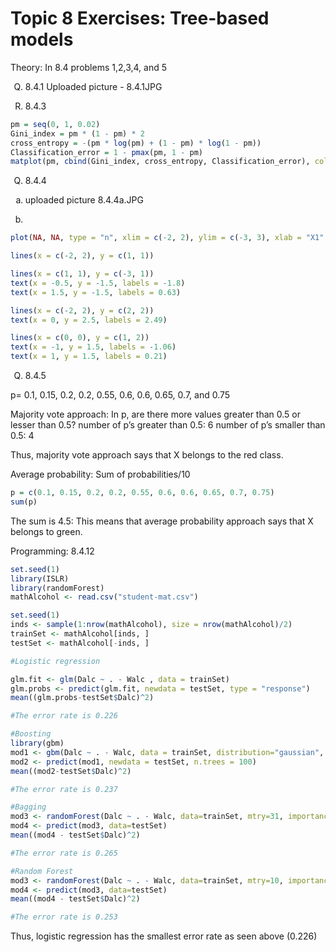 # Topic 8 Exercises: Tree-based models

Theory: In 8.4 problems 1,2,3,4, and 5

Q) 8.4.1 
Uploaded picture - 8.4.1JPG


Q) 8.4.3

```r
pm = seq(0, 1, 0.02)
Gini_index = pm * (1 - pm) * 2
cross_entropy = -(pm * log(pm) + (1 - pm) * log(1 - pm))
Classification_error = 1 - pmax(pm, 1 - pm)
matplot(pm, cbind(Gini_index, cross_entropy, Classification_error), col = c("green", "red", "blue"))
```

Q) 8.4.4

a) uploaded picture 8.4.4a.JPG

b) 

```r
plot(NA, NA, type = "n", xlim = c(-2, 2), ylim = c(-3, 3), xlab = "X1", ylab = "X2")

lines(x = c(-2, 2), y = c(1, 1))

lines(x = c(1, 1), y = c(-3, 1))
text(x = -0.5, y = -1.5, labels = -1.8)
text(x = 1.5, y = -1.5, labels = 0.63)

lines(x = c(-2, 2), y = c(2, 2))
text(x = 0, y = 2.5, labels = 2.49)

lines(x = c(0, 0), y = c(1, 2))
text(x = -1, y = 1.5, labels = -1.06)
text(x = 1, y = 1.5, labels = 0.21)
```

Q) 8.4.5

p= 0.1, 0.15, 0.2, 0.2, 0.55, 0.6, 0.6, 0.65, 0.7, and 0.75

Majority vote approach: In p, are there more values greater than 0.5 or lesser than 0.5? 
number of p's greater than 0.5: 6
number of p's smaller than 0.5: 4

Thus, majority vote approach says that X belongs to the red class. 

Average probability: Sum of probabilities/10

```r
p = c(0.1, 0.15, 0.2, 0.2, 0.55, 0.6, 0.6, 0.65, 0.7, 0.75)
sum(p)
```
The sum is 4.5: This means that average probability approach says that X belongs to green. 


Programming: 8.4.12

```r
set.seed(1)
library(ISLR)
library(randomForest)
mathAlcohol <- read.csv("student-mat.csv")
```

```r
set.seed(1)
inds <- sample(1:nrow(mathAlcohol), size = nrow(mathAlcohol)/2)
trainSet <- mathAlcohol[inds, ]
testSet <- mathAlcohol[-inds, ]
```

```r
#Logistic regression

glm.fit <- glm(Dalc ~ . - Walc , data = trainSet)
glm.probs <- predict(glm.fit, newdata = testSet, type = "response")
mean((glm.probs-testSet$Dalc)^2)

#The error rate is 0.226
```

```r
#Boosting
library(gbm)
mod1 <- gbm(Dalc ~ . - Walc, data = trainSet, distribution="gaussian", n.trees =100)
mod2 <- predict(mod1, newdata = testSet, n.trees = 100)
mean((mod2-testSet$Dalc)^2)

#The error rate is 0.237
```

```r
#Bagging
mod3 <- randomForest(Dalc ~ . - Walc, data=trainSet, mtry=31, importance=TRUE)
mod4 <- predict(mod3, data=testSet)
mean((mod4 - testSet$Dalc)^2)

#The error rate is 0.265
```

```r

#Random Forest
mod3 <- randomForest(Dalc ~ . - Walc, data=trainSet, mtry=10, importance=TRUE) 
mod4 <- predict(mod3, data=testSet)
mean((mod4 - testSet$Dalc)^2)

#The error rate is 0.253
```
Thus, logistic regression has the smallest error rate as seen above (0.226)
